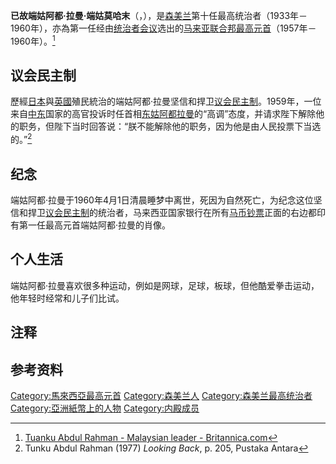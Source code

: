 {{noteTA|G1=melayu|T=zh-hans:端姑阿都·拉曼;zh-hant:端姑阿都·拉曼;zh-cn:端古·阿卜杜勒·拉赫曼;zh-my:端姑阿都·拉曼;zh-sg:端姑阿都·拉曼|1=zh-cn:端古·阿卜杜勒·拉赫曼·伊卜尼·馬胡姆·端古·穆罕默德}}{{马来语姓名|阿都·拉曼|莫哈末}}
{{not|东姑阿都拉曼}}
{{Infobox royalty|monarch
|name            = 端姑阿都·拉曼<br>Tuanku Abdul Rahman
|full name       = 端姑阿都·拉曼，已故端姑莫哈末之子（Tuanku Abdul Rahman ibni Almarhum Tuanku Muhammad）
|succession      = {{flagicon image|Flag of the Supreme Head of Malaysia.svg}} 第一任[[马来亚联合邦|马来亚联合邦]][[马来西亚最高元首|最高元首]]
|image           = HRH Tuanku Abdul Rahman Ibni Al-Marhum Tuanku Muhammad. The Tuanku Ja'afar Royal Gallery, Seremban.jpg
|caption         = 端姑阿都·拉曼的肖像
|reign           = 1957年8月31日－{{box|1960年4月1日}}（{{age in years and days|1957|8|31|1960|4|1|age=no}}）
|predecessor     = 首任
|successor       = {{tsl|en|Sultan Hisamuddin Alam Shah|蘇丹希沙慕丁沙}}
|succession2     = {{flagdeco|Negeri Sembilan}} [[森美兰|森美兰]]第十任[[嚴端|嚴端]]
|reign2          = 1933年8月3日－{{box|1960年4月1日}}（{{age in years and days|1933|8|3|1960|4|1|age=no}}）
|predecessor2    = {{le|端姑莫哈末|Muhammad of Negeri Sembilan}}
|successor2      = {{le|端姑慕纳威|Munawir of Negeri Sembilan}}
|spouse          = 芝克·恩姑·迈穆纳·本蒂·阿卜杜拉（达尔茜·坎贝尔，離婚）<br> 敦姑·玛哈伦·本蒂·敦姑·曼邦（離婚）<br>{{le|敦姑·古夏|Tunku Puan Besar Kurshiah}} <br> 敦姑·扎伊达·本蒂·敦姑·扎卡利亚
|issue           = Tunku Aida<br>[[端姑查化|端姑查化]]<br>Tunku Sheilah<br>Tunku Abdullah<br>{{le|端姑慕纳威|Munawir of Negeri Sembilan}}<br>{{le|端姑峇希雅|Sultanah Bahiyah}}<br>Tunku Hajah Shahariah<br>Tunku Noraida Zakia
|father          = {{le|端姑莫哈末|Muhammad of Negeri Sembilan}}
|mother          = Tunku Puan Chik
|birth_date      = {{Birth date|1895|8|24}}
|birth_place     = {{Flag|Federated Malay States}} {{flagdeco|Negeri Sembilan}} [[森美兰|森美兰]]{{le|神安池|Seri Menanti}}
|death_date      = {{dda|1960|4|1|1895|8|24}}
|death_place     = {{flagdeco|Malaya}} [[马来亚联合邦|马来亚联合邦]][[吉隆坡|吉隆坡]][[舊國家皇宮_(吉隆坡)|國家皇宮]]
|date of burial  = 1960年4月5日
|place of burial = {{flagdeco|Malaya}} [[马来亚联合邦|马来亚联合邦]] {{flagdeco|Negeri Sembilan}} [[森美兰|森美兰]]{{le|神安池|Seri Menanti}}
}}

'''已故端姑阿都·拉曼·端姑莫哈末'''（{{lang-ms|Al-Marhum Tuanku Abdul Rahman Ibni Al-Marhum Tuanku Muhammad}}，{{bd|1895年|8月24日|1960年|4月1日|catIdx=Tuanku Abdul Rahman}}），是[[森美兰|森美兰]]第十任最高统治者（1933年－1960年），亦為第一任经由[[马来西亚统治者会议|统治者会议]]选出的[[马来亚联合邦|马来亚联合邦]][[马来西亚最高元首|最高元首]]（1957年－1960年）。<ref>[https://global.britannica.com/biography/Tuanku-Abdul-Rahman/ Tuanku Abdul Rahman - Malaysian leader - Britannica.com]</ref>

==议会民主制==
歷經[[日本|日本]]與[[英國|英國]]殖民統治的端姑阿都·拉曼坚信和捍卫[[议会民主制|议会民主制]]。1959年，一位来自[[中东|中东]]国家的高官投诉时任首相[[东姑阿都拉曼|东姑阿都拉曼]]的“高调”态度，并请求陛下解除他的职务，但陛下当时回答说：“朕不能解除他的职务，因为他是由人民投票下当选的。”<ref>Tunku Abdul Rahman (1977) ''Looking Back'', p. 205, Pustaka Antara</ref>

==纪念==
<!-- 注释出：[[File:SMS0384_RM1_front_s.jpg|缩略图]] -->
端姑阿都·拉曼于1960年4月1日清晨睡梦中离世，死因为自然死亡，为纪念这位坚信和捍卫[[议会制|议会民主制]]的统治者，马来西亚国家银行在所有[[馬來西亞令吉|马币钞票]]正面的右边都印有第一任最高元首端姑阿都·拉曼的肖像。

== 个人生活 ==
端姑阿都·拉曼喜欢很多种运动，例如是网球，足球，板球，但他酷爱拳击运动，他年轻时经常和儿子们比试。

==注释==
{{notefoot}}

==参考资料==
{{reflist}}
{{DEFAULTSORT:Tuanku Abdul Rahman}}

{{马来西亚最高元首}}

[[Category:馬來西亞最高元首|Category:馬來西亞最高元首]]
[[Category:森美兰人|Category:森美兰人]]
[[Category:森美兰最高统治者|Category:森美兰最高统治者]]
[[Category:亞洲紙幣上的人物|Category:亞洲紙幣上的人物]]
[[Category:内殿成员|Category:内殿成员]]